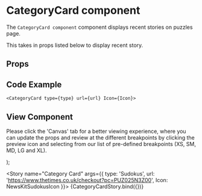 
<Meta
  title="Newskit Components/Puzzles/CategoryCard"
  component={CategoryCard}
/>

# CategoryCard component
The `CategoryCard component` component displays recent stories on puzzles page.

This takes in props listed below to display recent story.

## Props
<Props of={CategoryCard} />

## Code Example
`<CategoryCard type={type} url={url} Icon={Icon}>`

## View Component
Please click the 'Canvas' tab for a better viewing experience, where you can update the props and review at the different breakpoints by clicking the preview icon and selecting from our list of pre-defined breakpoints (XS, SM, MD, LG and XL).

  <TCThemeProvider theme={PuzzlesWebLightTheme}>
    <CardComposable overrides={{maxWidth: {xs:'170px', md: '199px', xl: '299px'}}}>
      <CategoryCard type={type} url={url} Icon={Icon} />
    </CardComposable>
  </TCThemeProvider>
);


<Story name="Category Card" args={{ type: 'Sudokus', url: 'https://www.thetimes.co.uk/checkout?pc=PUZ025N3Z00', Icon: NewsKitSudokusIcon }}>
  {CategoryCardStory.bind({})}
</Story>
